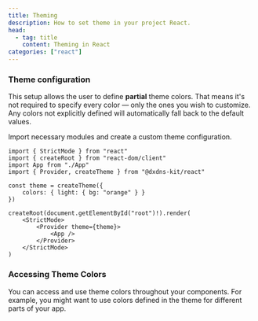 ```yaml
---
title: Theming
description: How to set theme in your project React.
head:
  - tag: title
    content: Theming in React
categories: ["react"]
---
```



### Theme configuration

This setup allows the user to define **partial** theme colors. That means it's
not required to specify every color — only the ones you wish to customize. Any
colors not explicitly defined will automatically fall back to the default
values.

Import necessary modules and create a custom theme configuration.

```tsx
import { StrictMode } from "react"
import { createRoot } from "react-dom/client"
import App from "./App"
import { Provider, createTheme } from "@dxdns-kit/react"

const theme = createTheme({
	colors: { light: { bg: "orange" } }
})

createRoot(document.getElementById("root")!).render(
	<StrictMode>
		<Provider theme={theme}>
			<App />
		</Provider>
	</StrictMode>
)
```

### Accessing Theme Colors

You can access and use theme colors throughout your components. For example, you
might want to use colors defined in the theme for different parts of your app.

<PreviewTabs component="ThemeColorPreview" ext="tsx">
	<ThemeColorPreview client:load />
</PreviewTabs>
